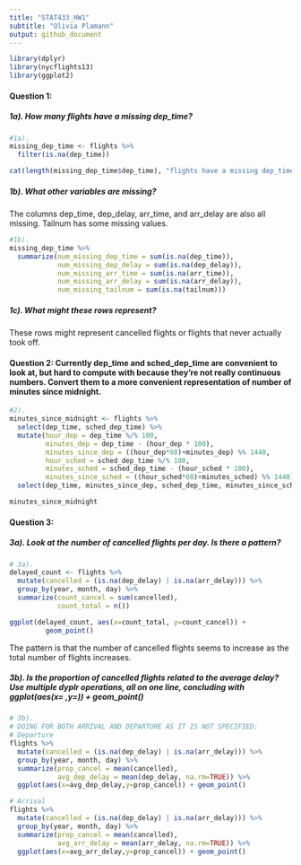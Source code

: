 ```yaml
---
title: "STAT433_HW1"
subtitle: "Olivia Plamann"
output: github_document
---
```


```r
library(dplyr)
library(nycflights13)
library(ggplot2)
```

#### Question 1:
##### 1a). How many flights have a missing dep_time? 
```r
#1a).
missing_dep_time <- flights %>%
  filter(is.na(dep_time))

cat(length(missing_dep_time$dep_time), "flights have a missing dep_time")
```

##### 1b). What other variables are missing? 
The columns dep_time, dep_delay, arr_time, and arr_delay are also all missing.  Tailnum has some missing values.
```r
#1b).
missing_dep_time %>%
  summarize(num_missing_dep_time = sum(is.na(dep_time)),
            num_missing_dep_delay = sum(is.na(dep_delay)),
            num_missing_arr_time = sum(is.na(arr_time)),
            num_missing_arr_delay = sum(is.na(arr_delay)),
            num_missing_tailnum = sum(is.na(tailnum)))
```

##### 1c). What might these rows represent?
These rows might represent cancelled flights or flights that never actually took off.

#### Question 2: Currently dep_time and sched_dep_time are convenient to look at, but hard to compute with because they’re not really continuous numbers. Convert them to a more convenient representation of number of minutes since midnight.
```r
#2).
minutes_since_midnight <- flights %>%
  select(dep_time, sched_dep_time) %>%
  mutate(hour_dep = dep_time %/% 100,
         minutes_dep = dep_time - (hour_dep * 100),
         minutes_since_dep = ((hour_dep*60)+minutes_dep) %% 1440,
         hour_sched = sched_dep_time %/% 100,
         minutes_sched = sched_dep_time - (hour_sched * 100),
         minutes_since_sched = ((hour_sched*60)+minutes_sched) %% 1440) %>%
  select(dep_time, minutes_since_dep, sched_dep_time, minutes_since_sched)

minutes_since_midnight

```

#### Question 3: 
##### 3a). Look at the number of cancelled flights per day. Is there a pattern? 
```r
# 3a).
delayed_count <- flights %>%
  mutate(cancelled = (is.na(dep_delay) | is.na(arr_delay))) %>%
  group_by(year, month, day) %>%
  summarize(count_cancel = sum(cancelled),
            count_total = n())

ggplot(delayed_count, aes(x=count_total, y=count_cancel)) +
         geom_point()
```
The pattern is that the number of cancelled flights seems to increase as the total number of flights increases.

##### 3b). Is the proportion of cancelled flights related to the average delay? Use multiple dyplr operations, all on one line, concluding with ggplot(aes(x= ,y=)) + geom_point()

```r
# 3b).
# DOING FOR BOTH ARRIVAL AND DEPARTURE AS IT IS NOT SPECIFIED:
# Departure
flights %>%
  mutate(cancelled = (is.na(dep_delay) | is.na(arr_delay))) %>%
  group_by(year, month, day) %>%
  summarize(prop_cancel = mean(cancelled),
            avg_dep_delay = mean(dep_delay, na.rm=TRUE)) %>%
  ggplot(aes(x=avg_dep_delay,y=prop_cancel)) + geom_point()

# Arrival
flights %>%
  mutate(cancelled = (is.na(dep_delay) | is.na(arr_delay))) %>%
  group_by(year, month, day) %>%
  summarize(prop_cancel = mean(cancelled),
            avg_arr_delay = mean(arr_delay, na.rm=TRUE)) %>%
  ggplot(aes(x=avg_arr_delay,y=prop_cancel)) + geom_point()
```



